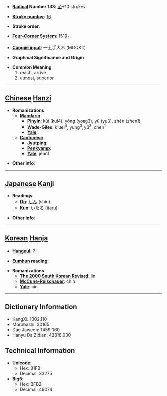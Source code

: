 * '''[[Wiktionary:Chinese radical index| Radical]] Number 133''': [[Wiktionary:Chinese radical index 至|至]]+10 strokes

* '''[[Wiktionary:Chinese total strokes index|Stroke number]]''': [[Wiktionary:Chinese total strokes index 16|16]]

* '''Stroke order''': 

* '''[[Wiktionary:Chinese four corner index|Four-Corner System]]''': 1519<sub>4</sub>

* '''[[Wiktionary:Chinese Cangjie index|Cangjie input]]''': 一土手大木 (MGQKD)

* '''Graphical Significance and Origin''': 

* '''Common Meaning'''
*#reach, arrive
*# utmost, superior


----

== [[Chinese]] [[Hanzi]] ==

* '''Romanizations'''
** '''[[Mandarin]]'''
*** '''[[Pinyin]]''': kùi (kui4), yǒng (yong3), yǔ (yu3), zhēn (zhen1)
*** '''[[Wade-Giles]]''': k'uei<sup>4</sup>, yung<sup>3</sup>, yü<sup>3</sup>, chen<sup>1</sup>
*** '''[[Yale]]''': 
** '''[[Cantonese]]'''
*** '''[[Jyutping]]''':
*** '''[[Penkyamp]]''': 
*** '''[[Yale]]''': jeun1

* '''Other info''': 

----

== [[Japanese]] [[Kanji]] ==

* '''Readings'''
** '''[[On]]''': [[しん]] (shin)
** '''[[Kun]]''': [[いたる]] (itaru)

* '''Other info''':  

----

== [[Korean]] [[Hanja]] ==

* '''[[Hangeul]]''': 진

* '''[[Eumhun]] reading''': 

* '''Romanizations'''
** '''[[The 2000 South Korean Revised Romanization|The 2000 South Korean Revised]]''': jin
** '''[[McCune-Reischauer]]''': chin
** '''[[Yale]]''': cin

----

== Dictionary Information ==

* KangXi: 1002.110
* Morobashi: 30165
* Dae Jaweon: 1459.060
* Hanyu Da Zidian: 42818.030

== Technical Information ==

* '''Unicode''':
** Hex: 81FB
** Decimal: 33275
* '''Big5''':
** Hex: BFB2
** Decimal: 49074